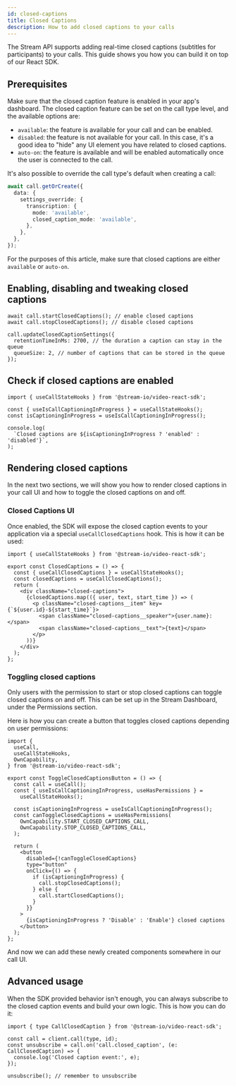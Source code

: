```yaml
---
id: closed-captions
title: Closed Captions
description: How to add closed captions to your calls
---
```


The Stream API supports adding real-time closed captions (subtitles for participants) to your calls.
This guide shows you how you can build it on top of our React SDK.

## Prerequisites

Make sure that the closed caption feature is enabled in your app's dashboard.
The closed caption feature can be set on the call type level, and the available options are:

- `available`: the feature is available for your call and can be enabled.
- `disabled`: the feature is not available for your call. In this case, it's a good idea to "hide" any UI element you have related to closed captions.
- `auto-on`: the feature is available and will be enabled automatically once the user is connected to the call.

It's also possible to override the call type's default when creating a call:

```ts
await call.getOrCreate({
  data: {
    settings_override: {
      transcription: {
        mode: 'available',
        closed_caption_mode: 'available',
      },
    },
  },
});
```

For the purposes of this article, make sure that closed captions are either `available` or `auto-on`.

## Enabling, disabling and tweaking closed captions

```tsx
await call.startClosedCaptions(); // enable closed captions
await call.stopClosedCaptions(); // disable closed captions

call.updateClosedCaptionSettings({
  retentionTimeInMs: 2700, // the duration a caption can stay in the queue
  queueSize: 2, // number of captions that can be stored in the queue
});
```

## Check if closed captions are enabled

```tsx
import { useCallStateHooks } from '@stream-io/video-react-sdk';

const { useIsCallCaptioningInProgress } = useCallStateHooks();
const isCaptioningInProgress = useIsCallCaptioningInProgress();

console.log(
  `Closed captions are ${isCaptioningInProgress ? 'enabled' : 'disabled'}`,
);
```

## Rendering closed captions

In the next two sections, we will show you how to render closed captions in your call UI and
how to toggle the closed captions on and off.

### Closed Captions UI

Once enabled, the SDK will expose the closed caption events to your application via a special `useCallClosedCaptions` hook.
This is how it can be used:

```tsx
import { useCallStateHooks } from '@stream-io/video-react-sdk';

export const ClosedCaptions = () => {
  const { useCallClosedCaptions } = useCallStateHooks();
  const closedCaptions = useCallClosedCaptions();
  return (
    <div className="closed-captions">
      {closedCaptions.map(({ user, text, start_time }) => (
        <p className="closed-captions__item" key={`${user.id}-${start_time}`}>
          <span className="closed-captions__speaker">{user.name}:</span>
          <span className="closed-captions__text">{text}</span>
        </p>
      ))}
    </div>
  );
};
```

### Toggling closed captions

Only users with the permission to start or stop closed captions can toggle closed captions on and off.
This can be set up in the Stream Dashboard, under the Permissions section.

Here is how you can create a button that toggles closed captions depending on user permissions:

```tsx
import {
  useCall,
  useCallStateHooks,
  OwnCapability,
} from '@stream-io/video-react-sdk';

export const ToggleClosedCaptionsButton = () => {
  const call = useCall();
  const { useIsCallCaptioningInProgress, useHasPermissions } =
    useCallStateHooks();

  const isCaptioningInProgress = useIsCallCaptioningInProgress();
  const canToggleClosedCaptions = useHasPermissions(
    OwnCapability.START_CLOSED_CAPTIONS_CALL,
    OwnCapability.STOP_CLOSED_CAPTIONS_CALL,
  );

  return (
    <button
      disabled={!canToggleClosedCaptions}
      type="button"
      onClick={() => {
        if (isCaptioningInProgress) {
          call.stopClosedCaptions();
        } else {
          call.startClosedCaptions();
        }
      }}
    >
      {isCaptioningInProgress ? 'Disable' : 'Enable'} closed captions
    </button>
  );
};
```

And now we can add these newly created components somewhere in our call UI.

## Advanced usage

When the SDK provided behavior isn't enough, you can always subscribe to the closed caption events and build your own logic.
This is how you can do it:

```tsx
import { type CallClosedCaption } from '@stream-io/video-react-sdk';

const call = client.call(type, id);
const unsubscribe = call.on('call.closed_caption', (e: CallClosedCaption) => {
  console.log('Closed caption event:', e);
});

unsubscribe(); // remember to unsubscribe
```
